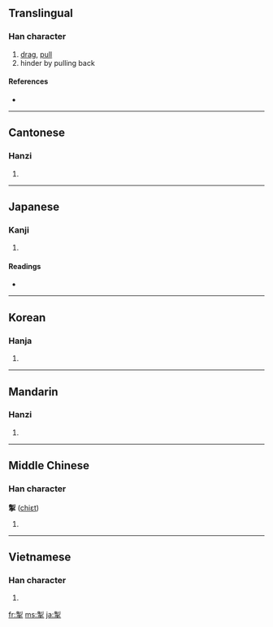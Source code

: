 ==Translingual==

===Han character===
{{Han char|rn=64|rad=手|as=08|sn=12|four=2250<sub>2</sub>|canj=竹弓手 (HNQ)}}

# [[drag]], [[pull]]
# hinder by pulling back

====References====
* {{Han ref|kx=0439.010|dkj=12277|dj=0789.010|hdz=31889.040|uh=63A3|ud=25507|bh=B477|bd=46199}}

----

==Cantonese==

===Hanzi===
{{yue-hanzi|jyut=|y=chit3, jai3}}

# {{defn|Cantonese|sort=手08}}

----

==Japanese==

===Kanji===
{{ja-kanji|grade=|rs=手08}}

# {{defn|Japanese}}

====Readings====
* {{ja-readings|on=[[せい]] (sei), [[せつ]] (setsu)|kun=[[ひく]] (hiku)}}

----

==Korean==

===Hanja===
{{ko-hanja|hangeul=[[체]], [[철]]|eumhun=|rv=che, cheol|mr=ch'e, ch'ŏl|y=chey, chel}}

# {{defn|Korean|sort=手08}}

----

==Mandarin==

===Hanzi===
{{cmn-hanzi|pin=[[chè]] ([[che4]]), [[qiāng]] ([[qiang1]])|wg=ch'e<sup>4</sup>, ch'iang<sup>1</sup>}}

# {{defn|Mandarin|sort=手08}}

----

==Middle Chinese==

===Han character===
'''掣''' ([[chiɛt]])

# {{defn|Middle Chinese|sort=手08}}

----

==Vietnamese==

===Han character===
{{vi-hantu|[[xế]], [[xiết]], [[xía]], [[siết]]|rs=手08}}

# {{defn|Vietnamese|sort=手08}}

[[fr:掣]]
[[ms:掣]]
[[ja:掣]]